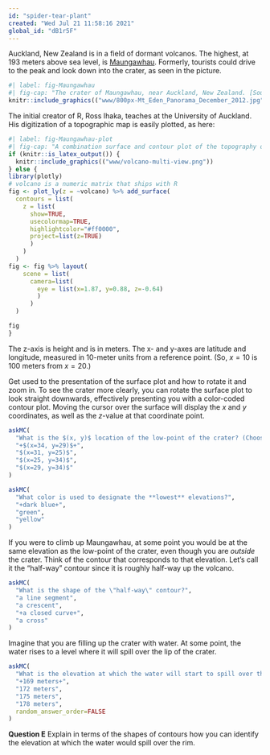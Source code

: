 ```yaml
---
id: "spider-tear-plant"
created: "Wed Jul 21 11:58:16 2021"
global_id: "dB1r5F"
---
```



Auckland, New Zealand is in a field of dormant volcanos. The highest, at 193 meters above sea level, is [Maungawhau](https://en.wikipedia.org/wiki/Maungawhau_/_Mount_Eden). Formerly, tourists could drive to the peak and look down into the crater, as seen in the picture.

```r
#| label: fig-Maungawhau
#| fig-cap: "The crater of Maungawhau, near Auckland, New Zealand. [Source](https://commons.wikimedia.org/wiki/File:Mt._Eden_Panorama_December_2012.jpg)"
knitr::include_graphics(("www/800px-Mt_Eden_Panorama_December_2012.jpg"))
```

The initial creator of R, Ross Ihaka, teaches at the University of Auckland. His digitization of a topographic map is easily plotted, as here:

```r
#| label: fig-Maungawhau-plot
#| fig-cap: "A combination surface and contour plot of the topography of Maungawhau."
if (knitr::is_latex_output()) {
  knitr::include_graphics(("www/volcano-multi-view.png"))
} else {
library(plotly)
# volcano is a numeric matrix that ships with R
fig <- plot_ly(z = ~volcano) %>% add_surface(
  contours = list(
    z = list(
      show=TRUE,
      usecolormap=TRUE,
      highlightcolor="#ff0000",
      project=list(z=TRUE)
      )
    )
  )
fig <- fig %>% layout(
    scene = list(
      camera=list(
        eye = list(x=1.87, y=0.88, z=-0.64)
        )
      )
  )

fig
}
```

The z-axis is height and is in meters. The x- and y-axes are latitude and longitude, measured in 10-meter units from a reference point. (So, $x=10$ is 100 meters from $x=20$.)

Get used to the presentation of the surface plot and how to rotate it and zoom in. To see the crater more clearly, you can rotate the surface plot to look straight downwards, effectively presenting you with a color-coded contour plot. Moving the cursor over the surface will display the $x$ and $y$ coordinates, as well as the $z$-value at that coordinate point.

```r
askMC(
  "What is the $(x, y)$ location of the low-point of the crater? (Choose the closest answer.)", 
  "+$(x=34, y=29)$+",
  "$(x=31, y=25)$",
  "$(x=25, y=34)$",
  "$(x=29, y=34)$"
)
```

```r
askMC(
  "What color is used to designate the **lowest** elevations?",
  "+dark blue+",
  "green",
  "yellow"
)
```

If you were to climb up Maungawhau, at some point you would be at the same elevation as the low-point of the crater, even though you are *outside* the crater. Think of the contour that corresponds to that elevation. Let's call it the "half-way" contour since it is roughly half-way up the volcano.

```r
askMC(
  "What is the shape of the \"half-way\" contour?",
  "a line segment",
  "a crescent",
  "+a closed curve+",
  "a cross"
)
```

Imagine that you are filling up the crater with water. At some point, the water rises to a level where it will spill over the lip of the crater.

```r
askMC(
  "What is the elevation at which the water will start to spill over the crater lip? (Pick the closest answer.)", 
  "+169 meters+",
  "172 meters",
  "175 meters",
  "178 meters",
  random_answer_order=FALSE
)
```

**Question E** Explain in terms of the shapes of contours how you can identify the elevation at which the water would spill over the rim.

